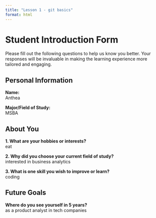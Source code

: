 ```yaml
---
title: "Lesson 1 - git basics"
format: html
---
```


# Student Introduction Form

Please fill out the following questions to help us know you better. Your responses will be invaluable in making the learning experience more tailored and engaging.

## Personal Information

**Name:**  
Anthea

**Major/Field of Study:**  
MSBA

## About You

**1. What are your hobbies or interests?**  
eat

**2. Why did you choose your current field of study?**  
interested in business analytics

**3. What is one skill you wish to improve or learn?**  
coding

## Future Goals

**Where do you see yourself in 5 years?**  
as a product analyst in tech companies
